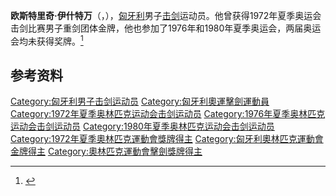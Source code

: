 {{NoteTA|G1=Sports}}
{{eastern name order|[[匈牙利语|匈牙利语]]}}

'''欧斯特里奇·伊什特万'''（{{lang-hu|Osztrics István}}，{{bd|1949年|12月25日|}}），[[匈牙利|匈牙利]]男子[[击剑|击剑]]运动员。他曾获得1972年夏季奥运会击剑比赛男子重剑团体金牌，他也参加了1976年和1980年夏季奥运会，两届奥运会均未获得奖牌。<ref>{{Cite web|title=István OSZTRICS|url=https://www.olympic.org/istvan-osztrics|accessdate=2021-03-13|date=2021-03-13|work=International Olympic Committee|language=en|archive-date=2021-01-25|archive-url=https://web.archive.org/web/20210125023026/https://www.olympic.org/istvan-osztrics|dead-url=no}}</ref>

== 参考资料 ==
{{reflist}}

{{奥林匹克运动会击剑比赛男子重剑团体冠军}}

{{Authority control}}
{{DEFAULTSORT:Osztrics, István}}
[[Category:匈牙利男子击剑运动员|Category:匈牙利男子击剑运动员]]
[[Category:匈牙利奧運擊劍運動員|Category:匈牙利奧運擊劍運動員]]
[[Category:1972年夏季奥林匹克运动会击剑运动员|Category:1972年夏季奥林匹克运动会击剑运动员]]
[[Category:1976年夏季奥林匹克运动会击剑运动员|Category:1976年夏季奥林匹克运动会击剑运动员]]
[[Category:1980年夏季奥林匹克运动会击剑运动员|Category:1980年夏季奥林匹克运动会击剑运动员]]
[[Category:1972年夏季奧林匹克運動會獎牌得主|Category:1972年夏季奧林匹克運動會獎牌得主]]
[[Category:匈牙利奧林匹克運動會金牌得主|Category:匈牙利奧林匹克運動會金牌得主]]
[[Category:奧林匹克運動會擊劍獎牌得主|Category:奧林匹克運動會擊劍獎牌得主]]